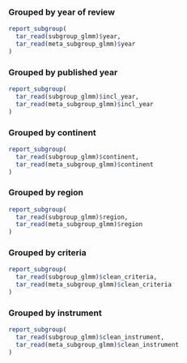 ### Grouped by year of review {#sec-subgroup-glmm-year}

```r

report_subgroup(
  tar_read(subgroup_glmm)$year,
  tar_read(meta_subgroup_glmm)$year
)

```

### Grouped by published year {#sec-subgroup-glmm-incl-year}

```r

report_subgroup(
  tar_read(subgroup_glmm)$incl_year,
  tar_read(meta_subgroup_glmm)$incl_year
)

```

### Grouped by continent {#sec-subgroup-glmm-continent}

```r

report_subgroup(
  tar_read(subgroup_glmm)$continent,
  tar_read(meta_subgroup_glmm)$continent
)

```

### Grouped by region {#sec-subgroup-glmm-region}

```r

report_subgroup(
  tar_read(subgroup_glmm)$region,
  tar_read(meta_subgroup_glmm)$region
)

```

### Grouped by criteria {#sec-subgroup-glmm-criteria}

```r

report_subgroup(
  tar_read(subgroup_glmm)$clean_criteria,
  tar_read(meta_subgroup_glmm)$clean_criteria
)

```

### Grouped by instrument {#sec-subgroup-glmm-instrument}

```r

report_subgroup(
  tar_read(subgroup_glmm)$clean_instrument,
  tar_read(meta_subgroup_glmm)$clean_instrument
)

```

